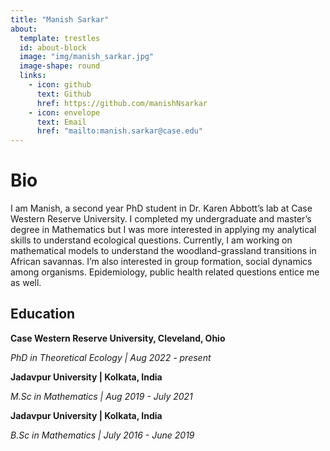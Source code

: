 ```yaml
---
title: "Manish Sarkar"
about:
  template: trestles
  id: about-block
  image: "img/manish_sarkar.jpg"
  image-shape: round
  links:
    - icon: github
      text: Github
      href: https://github.com/manishNsarkar
    - icon: envelope
      text: Email
      href: "mailto:manish.sarkar@case.edu"  
---
```


::: {#about-block}
:::

# Bio

I am Manish, a second year PhD student in Dr. Karen Abbott's lab at Case Western Reserve University. I completed my undergraduate and master's degree in Mathematics but I was more interested in applying my analytical skills to understand ecological questions. Currently, I am working on mathematical models to understand the woodland-grassland transitions in African savannas. I'm also interested in group formation, social dynamics among organisms. Epidemiology, public health related questions entice me as well.

## Education

**Case Western Reserve University, Cleveland, Ohio **

*PhD in Theoretical Ecology | Aug 2022 - present*

**Jadavpur University | Kolkata, India **

*M.Sc in Mathematics | Aug 2019 - July 2021*

**Jadavpur University | Kolkata, India**

*B.Sc in Mathematics | July 2016 - June 2019*



